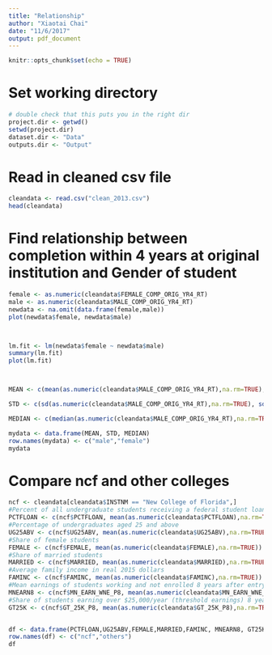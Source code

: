 ```yaml
---
title: "Relationship"
author: "Xiaotai Chai"
date: "11/6/2017"
output: pdf_document
---
```


```r
knitr::opts_chunk$set(echo = TRUE)
```

# Set working directory  
```r
# double check that this puts you in the right dir
project.dir <- getwd()
setwd(project.dir)
dataset.dir <- "Data"
outputs.dir <- "Output"
```

# Read in cleaned csv file
```r
cleandata <- read.csv("clean_2013.csv")
head(cleandata)
```

# Find relationship between completion within 4 years at original institution and Gender of student
```r
female <- as.numeric(cleandata$FEMALE_COMP_ORIG_YR4_RT)
male <- as.numeric(cleandata$MALE_COMP_ORIG_YR4_RT)
newdata <- na.omit(data.frame(female,male))
plot(newdata$female, newdata$male) 



lm.fit <- lm(newdata$female ~ newdata$male)
summary(lm.fit)
plot(lm.fit)



MEAN <- c(mean(as.numeric(cleandata$MALE_COMP_ORIG_YR4_RT),na.rm=TRUE), mean(as.numeric(cleandata$FEMALE_COMP_ORIG_YR4_RT),na.rm=TRUE)) 

STD <- c(sd(as.numeric(cleandata$MALE_COMP_ORIG_YR4_RT),na.rm=TRUE), sd(as.numeric(cleandata$FEMALE_COMP_ORIG_YR4_RT),na.rm=TRUE)) 

MEDIAN <- c(median(as.numeric(cleandata$MALE_COMP_ORIG_YR4_RT),na.rm=TRUE), median(as.numeric(cleandata$FEMALE_COMP_ORIG_YR4_RT),na.rm=TRUE)) 

mydata <- data.frame(MEAN, STD, MEDIAN)
row.names(mydata) <- c("male","female")
mydata


```

# Compare ncf and other colleges
```r
ncf <- cleandata[cleandata$INSTNM == "New College of Florida",]
#Percent of all undergraduate students receiving a federal student loan
PCTFLOAN <- c(ncf$PCTFLOAN, mean(as.numeric(cleandata$PCTFLOAN),na.rm=TRUE)) 
#Percentage of undergraduates aged 25 and above
UG25ABV <- c(ncf$UG25ABV, mean(as.numeric(cleandata$UG25ABV),na.rm=TRUE))
#Share of female students
FEMALE <- c(ncf$FEMALE, mean(as.numeric(cleandata$FEMALE),na.rm=TRUE))
#Share of married students
MARRIED <- c(ncf$MARRIED, mean(as.numeric(cleandata$MARRIED),na.rm=TRUE))
#Average family income in real 2015 dollars
FAMINC <- c(ncf$FAMINC, mean(as.numeric(cleandata$FAMINC),na.rm=TRUE))
#Mean earnings of students working and not enrolled 8 years after entry
MNEARN8 <- c(ncf$MN_EARN_WNE_P8, mean(as.numeric(cleandata$MN_EARN_WNE_P8),na.rm=TRUE))
#Share of students earning over $25,000/year (threshold earnings) 8 years after entry
GT25K <- c(ncf$GT_25K_P8, mean(as.numeric(cleandata$GT_25K_P8),na.rm=TRUE))


df <- data.frame(PCTFLOAN,UG25ABV,FEMALE,MARRIED,FAMINC, MNEARN8, GT25K)
row.names(df) <- c("ncf","others")
df

```


